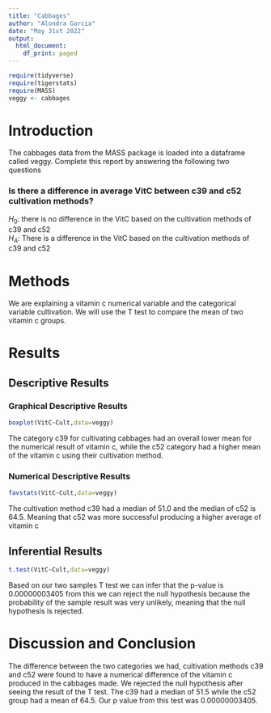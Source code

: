 ```yaml
---
title: "Cabbages"
author: "Alondra Garcia"
date: "May 31st 2022"
output:
  html_document:
    df_print: paged
---
```


```r
require(tidyverse)
require(tigerstats)
require(MASS)
veggy <- cabbages
```

# Introduction

<!--In this section you explain what you are trying to show.  Where did the data come from?  What is the research or other question you are trying to answer?!-->
 The cabbages data from the MASS package is loaded into a dataframe called veggy. Complete this report by answering the following two questions  
 
### Is there a difference in average VitC between c39 and c52 cultivation methods?  
$H_0$: there is no difference in the VitC based on the cultivation methods of c39 and c52  
$H_A$: There is a difference in the VitC based on the cultivation methods of c39 and c52

# Methods

<!--Decide on your methods:  use "variable analysis" or other appropriate descriptors.  Make sure to choose at least one graphical method and at least one numerical method.!-->
We are explaining a vitamin c numerical variable and the categorical variable cultivation. We will use the T test to compare the mean of two vitamin c groups.

# Results

<!--Divide this section into two sub-sections:  One for your descriptive  results and one for your inferential results.!-->

## Descriptive Results

### Graphical Descriptive Results
```r
boxplot(VitC~Cult,data=veggy)
```


The category c39 for cultivating cabbages had an overall lower mean for the numerical result of vitamin c, while the c52 category had a higher mean of the vitamin c using their cultivation method.

<!--Graphical results here.  Make sure to show your code.  Provide appropriate labels for axes, giving units if possible, and provide a good title for the graph, too.  Use the graphical results to describe the patterns if any that exist in the data as focused toward the research question!-->

### Numerical Descriptive Results

<!--Numerical results go here. Use the numerical results to describe the patterns if any that exist in the data as focused toward the research question!-->
```r
favstats(VitC~Cult,data=veggy)
```

The cultivation method c39 had a median of 51.0 and the median of c52 is 64.5. Meaning that c52 was more successful producing a higher average of vitamin c 

## Inferential Results
```r
t.test(VitC~Cult,data=veggy)
```

Based on our two samples T test we can infer that the p-value is 0.00000003405 from this we can reject the null hypothesis because the probability of the sample result was very unlikely, meaning that the null hypothesis is rejected.

<!--State hypothesis clearly.  Make sure your discussion of the inferential test covers all the aspects that the test output produces, such as test statistic, p-value etc.  Make a decision about the null hypothesis, explain the assumptions on which the selected test/procedure was based, and why the chosen procedure satisfys the assumptions and is appropriate to answer the research question!-->


# Discussion and Conclusion

<!--Discussion and conclusion here.  If you found a relationship be sure to consider whether the relationship occurs because one of the variavbles causes the other, or whether they perhasps are related for some other reason.  Watch the chapter 6 videos from the GeorgeTown videos collection.!-->
The difference between the two categories we had, cultivation methods c39 and c52 were found to have a numerical difference of the vitamin c produced in the cabbages made. We rejected the null hypothesis after seeing the result of the T test. The c39 had a median of 51.5 while the c52 group had a mean of 64.5. Our p value from this test was 0.00000003405.